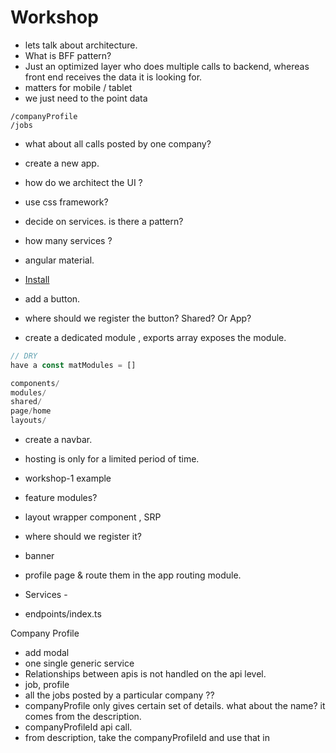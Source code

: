 # Workshop 

- lets talk about architecture. 
- What is BFF pattern? 
- Just an optimized layer who does multiple calls to backend, whereas front end receives the data it is looking for. 
- matters for mobile / tablet 
- we just need to the point data 

```
/companyProfile
/jobs
```
- what about all calls posted by one company?
- create a new app. 
- how do we architect the UI ? 
- use css framework? 
- decide on services. is there a pattern?
- how many services ?

- angular material. 
- [Install](https://material.angular.io/guide/getting-started)
- add a button. 
- where should we register the button? Shared? Or App? 
- create a dedicated module , exports array exposes the module. 

```js 
// DRY 
have a const matModules = []

components/ 
modules/ 
shared/
page/home 
layouts/ 

```
- create a navbar. 
- hosting is only for a limited period of time. 
- workshop-1 example 

- feature modules?
- layout wrapper component , SRP 
- where should we register it? 
- banner 
- profile page & route them in the app routing module. 
- Services -
- endpoints/index.ts 

Company Profile 

- add modal 
- one single generic service 
- Relationships between apis is not handled on the api level.
- job, profile 
- all the jobs posted by a particular company ??
- companyProfile only gives certain set of details. what about the name? it comes from the description. 
- companyProfileId api call. 
- from description, take the companyProfileId and use that in 